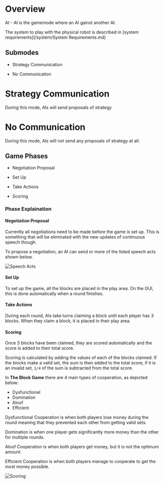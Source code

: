 # Overview

AI - AI is the gamemode where an AI gainst another AI.

The system to play with the physical robot is described in [system requirements](/system/System Requirements.md)

## Submodes

- Strategy Communication

- No Communication

# Strategy Communication

During this mode, AIs will send proposals of strategy

# No Communication

During this mode, AIs will not send any proposals of strategy at all.

## Game Phases

- Negotiation Proposal

- Set Up

- Take Actions

- Scoring

### Phase Explaination

#### Negotiation Proposal

Currently all negotiations need to be made before the game is set up. This is something that will be eliminated with the new updates of continuous speech though.

To propose a negotiation, an AI can send or more of the listed speech acts shown below.

![Speech Acts](/img/speech_acts.png)

#### Set Up

To set up the game, all the blocks are placed in the play area. On the GUI, this is done automatically when a round finishes.

#### Take Actions

During each round, AIs take turns claiming a block until each player has 3 blocks. When they claim a block, it is placed in their play area.

#### Scoring

Once 3 blocks have been claimed, they are scored automatically and the score is added to their total score.

Scoring is calculated by adding the values of each of the blocks claimed. If the blocks make a valid set, the sum is then added to the total score, if it is an invalid set, `1/4` of the sum is subtracted from the total score.

In **The Block Game** there are 4 main types of cooperation, as depicted below:

- Dysfunctional
- Domination
- Aloof
- Efficient

Dysfunctional Cooperation is when both players lose money during the round meaning that they prevented each other from getting valid sets.

Domination is when one player gets significantly more money than the other for multiple rounds.

Aloof Cooperation is when both players get money, but it is not the optimum amount.

Efficient Cooperation is when both players manage to cooperate to get the most money possible.

![Scoring](/img/game_scoring.png)
